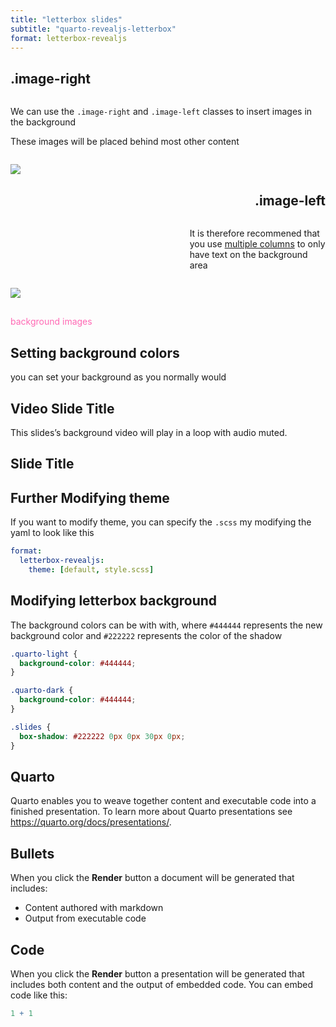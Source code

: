 ```yaml
---
title: "letterbox slides"
subtitle: "quarto-revealjs-letterbox"
format: letterbox-revealjs
---
```


## .image-right

::: columns
::: {.column width="45%"}
We can use the `.image-right` and `.image-left` classes to insert images in the background

These images will be placed behind most other content
:::
:::

![](flowers-two.jpeg){.image-right}

## .image-left {style="text-align: right;"}

::: columns
::: {.column width="55%"}
:::
::: {.column width="45%"}
It is therefore recommened that you use [multiple columns](https://quarto.org/docs/presentations/index.html#multiple-columns) to only have text on the background area
:::
:::

![](flowers-two.jpeg){.image-left}

## {background-image="https://placekitten.com/100/100" background-size="100px" background-repeat="repeat"}

::: r-fit-text
[background images]{style="color: hotpink;"}
:::

## Setting background colors {background-color="aquamarine"}

you can set your background as you normally would

## Video Slide Title {background-video="video.mp4" background-video-loop="true" background-video-muted="true"}

This slides's background video will play in a loop with audio muted.

## Slide Title {background-iframe="https://example.com"}

## Further Modifying theme

If you want to modify theme, you can specify the `.scss` my modifying the yaml to look like this

``` yaml
format: 
  letterbox-revealjs:
    theme: [default, style.scss]
```

## Modifying letterbox background

The background colors can be with with, where `#444444` represents the new background color and `#222222` represents the color of the shadow

``` css
.quarto-light {
  background-color: #444444;
}

.quarto-dark {
  background-color: #444444;
}

.slides {
  box-shadow: #222222 0px 0px 30px 0px;
}
```

## Quarto

Quarto enables you to weave together content and executable code into a finished presentation. To learn more about Quarto presentations see <https://quarto.org/docs/presentations/>.

## Bullets

When you click the **Render** button a document will be generated that includes:

-   Content authored with markdown
-   Output from executable code

## Code

When you click the **Render** button a presentation will be generated that includes both content and the output of embedded code. You can embed code like this:

```r
1 + 1
```

